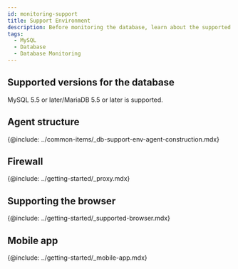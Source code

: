 ```yaml
---
id: monitoring-support
title: Support Environment
description: Before monitoring the database, learn about the supported database types.
tags:
  - MySQL
  - Database
  - Database Monitoring
---
```



<Note product='MySQL' link='../mysql-v1/monitoring-support' />

<Desc name='MySQL' />

## Supported versions for the database

MySQL 5.5 or later/MariaDB 5.5 or later is supported.

## Agent structure

{@include: ../common-items/_db-support-env-agent-construction.mdx}  

## Firewall

{@include: ../getting-started/_proxy.mdx}

## Supporting the browser

{@include: ../getting-started/_supported-browser.mdx}  

## Mobile app

{@include: ../getting-started/_mobile-app.mdx} 
